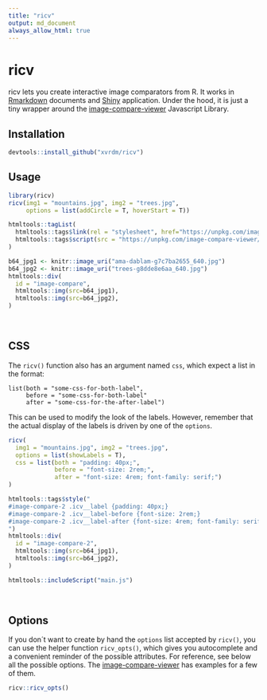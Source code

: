 ```yaml
---
title: "ricv"
output: md_document
always_allow_html: true
---
```


# ricv

ricv lets you create interactive image comparators from R. It works in [Rmarkdown](https://rmarkdown.rstudio.com/) documents and [Shiny](https://shiny.rstudio.com/) application. Under the hood, it is just a tiny wrapper around the [image-compare-viewer](https://github.com/kylewetton/image-compare-viewer/) Javascript Library.

## Installation

```r
devtools::install_github("xvrdm/ricv")
```

## Usage

```r
library(ricv)
ricv(img1 = "mountains.jpg", img2 = "trees.jpg",
     options = list(addCircle = T, hoverStart = T))
```

```r
htmltools::tagList(
  htmltools::tags$link(rel = "stylesheet", href="https://unpkg.com/image-compare-viewer/dist/image-compare-viewer.min.css"),
  htmltools::tags$script(src = "https://unpkg.com/image-compare-viewer/dist/image-compare-viewer.min.js")
)
```

```r
b64_jpg1 <- knitr::image_uri("ama-dablam-g7c7ba2655_640.jpg")
b64_jpg2 <- knitr::image_uri("trees-g8dde8e6aa_640.jpg")
htmltools::div(
  id = "image-compare",
  htmltools::img(src=b64_jpg1),
  htmltools::img(src=b64_jpg2),
)
```

<br />

## CSS

The `ricv()` function also has an argument named `css`, which expect a list in the format:

```
list(both = "some-css-for-both-label",
     before = "some-css-for-both-label"
     after = "some-css-for-the-after-label")
```

This can be used to modify the look of the labels. However, remember that the actual display of the labels is driven by one of the `options`.

```r
ricv(
  img1 = "mountains.jpg", img2 = "trees.jpg",
  options = list(showLabels = T),
  css = list(both = "padding: 40px;", 
             before = "font-size: 2rem;", 
             after = "font-size: 4rem; font-family: serif;")
)
```

```r
htmltools::tags$style("
#image-compare-2 .icv__label {padding: 40px;}
#image-compare-2 .icv__label-before {font-size: 2rem;}
#image-compare-2 .icv__label-after {font-size: 4rem; font-family: serif;}
")
htmltools::div(
  id = "image-compare-2",
  htmltools::img(src=b64_jpg1),
  htmltools::img(src=b64_jpg2),
)
```
```r
htmltools::includeScript("main.js")
```

<br />

## Options

If you don´t want to create by hand the `options` list accepted by `ricv()`, you can use the helper function `ricv_opts()`, which gives you autocomplete and a convenient reminder of the possible attributes. For reference, see below all the possible options. The [image-compare-viewer](https://github.com/kylewetton/image-compare-viewer/) has examples for a few of them.

```r
ricv::ricv_opts()
```
